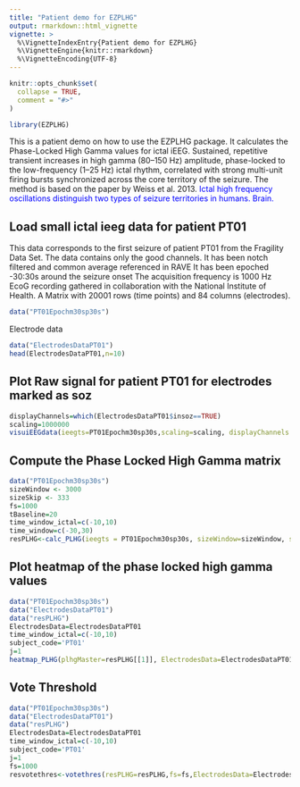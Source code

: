 ```yaml
---
title: "Patient demo for EZPLHG"
output: rmarkdown::html_vignette
vignette: >
  %\VignetteIndexEntry{Patient demo for EZPLHG}
  %\VignetteEngine{knitr::rmarkdown}
  %\VignetteEncoding{UTF-8}
---
```


```r
knitr::opts_chunk$set(
  collapse = TRUE,
  comment = "#>"
)
```

```r
library(EZPLHG)
```

This is a patient demo on how to use the EZPLHG package.
It calculates the Phase-Locked High Gamma values for ictal iEEG.
Sustained, repetitive transient increases in high gamma (80–150 Hz) amplitude, phase-locked to the low-frequency (1–25 Hz) ictal rhythm, correlated with strong multi-unit firing bursts synchronized across the core territory of the seizure.
The method is based on the paper by Weiss et al. 2013. <a href="https://pubmed.ncbi.nlm.nih.gov/24176977/" style="color:blue; text-decoration:none;"> Ictal high frequency oscillations distinguish two types of seizure territories in humans. Brain.</a>

## Load small ictal ieeg data for patient PT01

This data corresponds to the first seizure of patient PT01 from the Fragility Data Set. The data contains only the good channels. It has been notch filtered and common average referenced in RAVE It has been epoched -30:30s around the seizure onset The acquisition frequency is 1000 Hz EcoG recording gathered in collaboration with the National Institute of Health. A Matrix with 20001 rows (time points) and 84 columns (electrodes).

```r
data("PT01Epochm30sp30s")
```

Electrode data
```r
data("ElectrodesDataPT01")
head(ElectrodesDataPT01,n=10)

```

## Plot Raw signal for patient PT01 for electrodes marked as soz
```r
displayChannels=which(ElectrodesDataPT01$insoz==TRUE)
scaling=1000000
visuiEEGdata(ieegts=PT01Epochm30sp30s,scaling=scaling, displayChannels = displayChannels)
```

## Compute the Phase Locked High Gamma matrix 
```r
data("PT01Epochm30sp30s")
sizeWindow <- 3000
sizeSkip <- 333
fs=1000
tBaseline=20
time_window_ictal=c(-10,10)
time_window=c(-30,30)
resPLHG<-calc_PLHG(ieegts = PT01Epochm30sp30s, sizeWindow=sizeWindow, sizeSkip=sizeSkip,fs=fs,tBaseline=tBaseline,time_window=time_window,time_window_ictal=time_window_ictal)
```

## Plot heatmap of the phase locked high gamma values 
```r
data("PT01Epochm30sp30s")
data("ElectrodesDataPT01")
data("resPLHG")
ElectrodesData=ElectrodesDataPT01
time_window_ictal=c(-10,10)
subject_code='PT01'
j=1
heatmap_PLHG(plhgMaster=resPLHG[[1]], ElectrodesData=ElectrodesDataPT01,ieegts=PT01Epochm30sp30s,time_window_ictal,subject_code,j)
```

## Vote Threshold
```r
data("PT01Epochm30sp30s")
data("ElectrodesDataPT01")
data("resPLHG")
ElectrodesData=ElectrodesDataPT01
time_window_ictal=c(-10,10)
subject_code='PT01'
j=1
fs=1000
resvotethres<-votethres(resPLHG=resPLHG,fs=fs,ElectrodesData=ElectrodesData,time_window_ictal=time_window_ictal)
```
